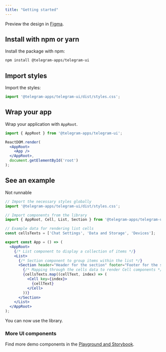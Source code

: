 ```yaml
---
title: "Getting started"
---
```


Preview the design in [Figma](https://figma.com/community/file/1348989725141777736/).

## Install with npm or yarn

Install the package with npm:

```sh icon="npm"
npm install @telegram-apps/telegram-ui
```

## Import styles

Import the styles:

```jsx
import '@telegram-apps/telegram-ui/dist/styles.css';
```

## Wrap your app

Wrap your application with `AppRoot`.

```jsx
import { AppRoot } from '@telegram-apps/telegram-ui';

ReactDOM.render(
  <AppRoot>
    <App />
  </AppRoot>,
  document.getElementById('root')
);
```

## See an example

Not runnable

```jsx
// Import the necessary styles globally
import '@telegram-apps/telegram-ui/dist/styles.css';

// Import components from the library
import { AppRoot, Cell, List, Section } from '@telegram-apps/telegram-ui';

// Example data for rendering list cells
const cellsTexts = ['Chat Settings', 'Data and Storage', 'Devices'];

export const App = () => (
  <AppRoot>
    {/* List component to display a collection of items */}
    <List>
      {/* Section component to group items within the list */}
      <Section header="Header for the section" footer="Footer for the section">
        {/* Mapping through the cells data to render Cell components */}
        {cellsTexts.map((cellText, index) => (
          <Cell key={index}>
            {cellText}
          </Cell>
        ))}
      </Section>
    </List>
  </AppRoot>
);
```

You can now use the library.

### More UI components

Find more demo components in the [Playground and Storybook](https://tgui.xelene.me/?path=/docs/getting-started--documentation).
